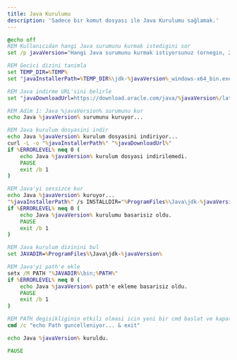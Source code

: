 ```yaml
---
title: Java Kurulumu
description: 'Sadece bir komut dosyası ile Java Kurulumu sağlamak.'
---
```


<CodeGroup>

```bat java-setup.bat
@echo off
REM Kullanıcıdan hangi Java surumunu kurmak istedigini sor
set /p javaVersion="Hangi Java surumunu kurmak istiyorsunuz (ornegin, 22)? "

REM Gecici dizini tanimla
set TEMP_DIR=%TEMP%
set "javaInstallerPath=%TEMP_DIR%\jdk-%javaVersion%_windows-x64_bin.exe"

REM Java indirme URL'sini belirle
set "javaDownloadUrl=https://download.oracle.com/java/%javaVersion%/latest/jdk-%javaVersion%_windows-x64_bin.exe"

REM Adim 1: Java %javaVersion% surumunu kur
echo Java %javaVersion% surumunu kuruyor...

REM Java kurulum dosyasini indir
echo Java %javaVersion% kurulum dosyasini indiriyor...
curl -L -o "%javaInstallerPath%" "%javaDownloadUrl%"
if %ERRORLEVEL% neq 0 (
    echo Java %javaVersion% kurulum dosyasi indirilemedi.
    PAUSE
    exit /b 1
)

REM Java'yi sessizce kur
echo Java %javaVersion% kuruyor...
"%javaInstallerPath%" /s INSTALLDIR="%ProgramFiles%\Java\jdk-%javaVersion%"
if %ERRORLEVEL% neq 0 (
    echo Java %javaVersion% kurulumu basarisiz oldu.
    PAUSE
    exit /b 1
)

REM Java kurulum dizinini bul
set JAVADIR=%ProgramFiles%\Java\jdk-%javaVersion%

REM Java'yi path'e ekle
setx /M PATH "%JAVADIR%\bin;%PATH%"
if %ERRORLEVEL% neq 0 (
    echo Java %javaVersion% path'e ekleme basarisiz oldu.
    PAUSE
    exit /b 1
)

REM PATH degisikliginin etkili olmasi icin yeni bir cmd baslat ve kapat
cmd /c "echo Path guncelleniyor... & exit"

echo Java %javaVersion% kuruldu.

PAUSE
```

</CodeGroup>
